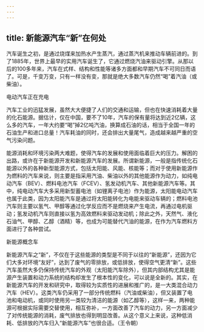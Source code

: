 ```yaml
---
---
---
```

title: 新能源汽车“新”在何处
---




汽车诞生之初，是通过烧煤来加热水产生蒸汽，通过蒸汽机来推动车辆前进的。到了1885年，世界上最早的实用汽车诞生了，它通过燃烧汽油来驱动引擎。从那以后的100多年来，汽车在式样、结构和性能等诸多方面都和早期汽车不可同日而语了。可是，千变万变，只有一样没有变，那就是绝大多数汽车仍然“喝”着汽油（或柴油）。

电动汽车正在充电



汽车工业的迅猛发展，虽然大大便捷了人们的交通和运输，但也在快速消耗着大量的化石能源。据估计，仅在中国，要不了10年，汽车的保有量将达到近2亿辆，这么多的汽车，一年大约要“喝”掉2亿吨汽油，换算成石油的话，相当于全国一年的石油生产和进口总量！汽车耗油的同时，还会排出大量尾气，造成越来越严重的空气污染问题。

能源消耗和环境污染两大难题，使得汽车的发展和使用面临着巨大的压力。解困的出路，或许在于新能源开发和新能源汽车的发展。所谓新能源，一般是指传统化石能源以外的各种新型能源方式，包括太阳能、风能、核能等；而对于使用新能源作为燃料的汽车来说，则主要是指采用汽油、柴油以外的其他能源作为动力，如纯电动汽车（BEV）、燃料电池汽车（FCEV）、氢发动机汽车、其他新能源汽车等。其中，纯电动汽车大多采用新型蓄电池（如锂离子电池）作为能源，太阳能电动汽车也属于此类，因为太阳能汽车是通过将太阳能转化为电能来驱动车辆的；燃料电池汽车则主要以氢气、甲醇等通过化学反应而不是燃烧来产生电流，再通过电机驱动；氢发动机汽车则直接以氢为高效燃料来驱动发动机；除此之外，天然气、液化石油气、甲醇、乙醇（酒精）等，也成为可能替代汽油的能源，在作为汽车燃料方面进行了各种尝试。

新能源概念车



新能源汽车之“新”，不仅在于这些能源的类型是不同于以往的“新能源”，还因为它们大多对环境“友好”，达到了废气的零排放，或低排放，使得空气更清“新”。这些汽车虽然大多仍保持传统汽车的外观（太阳能汽车除外），但其内部结构尤其是能源产生装置和动力系统的结构却发生了根本性的变化，可以说是全新的。其实，在新能源汽车的开发和研究中，取得较为实质性的进展和推广的，是一大类混合动力汽车（HEV）。这类汽车仍采用了一部分传统燃料（汽油或柴油），但又装置了电池和电动机，或同时使用另一类较为清洁的能源（如乙醇等），这样一来，两种能源可根据实际需要交替使用，相互弥补，一方面改善了汽车的动力，另一方面减少了对传统能源的消耗，废气排放也得到明显改善。从这个意义上来说，这种低消耗、低排放的汽车归入“新能源汽车”也很合适。（王令朝）
